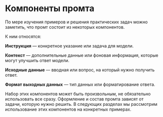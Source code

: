 # Компоненты промта

По мере изучения примеров и решения практических задач можно заметить, что промт состоит из некоторых компонентов.

К ним относятся:

**Инструкция** — конкретное указание или задача для модели.

**Контекст** — дополнительные данные или фоновая информация, которые могут улучшить ответ модели.

**Исходные данные** — вводная или вопрос, на который нужно получить ответ.

**Формат выходных данных** — тип данных или форматирование ответа.

Набор этих компонентов может быть произвольным, не обязательно использовать все сразу. Оформление и состав промта зависят от задачи, которую нужно решить. В следующих разделах мы рассмотрим использование этих компонентов на конкретных примерах.
